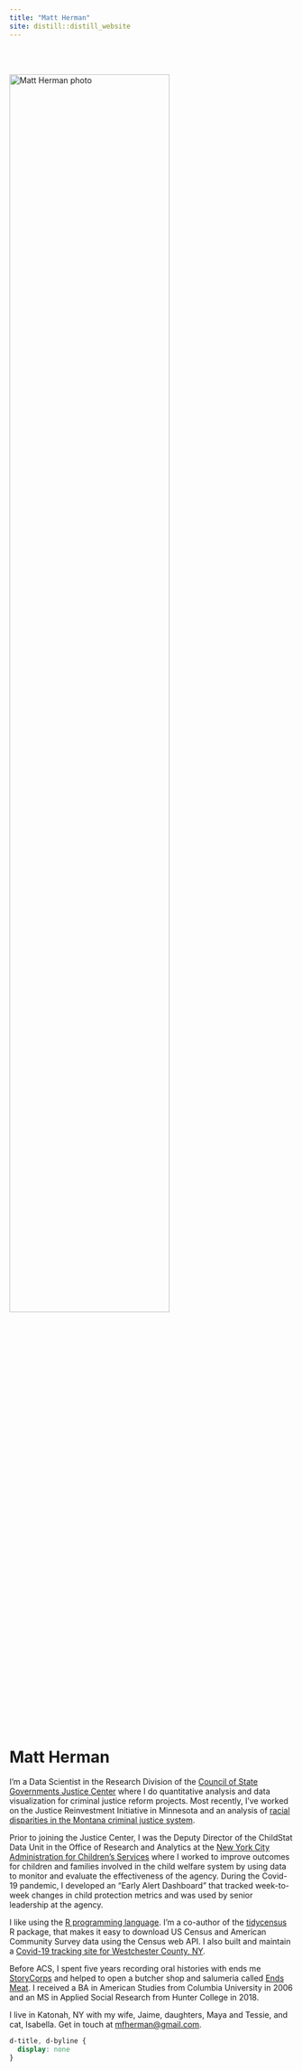 ```yaml
---
title: "Matt Herman"
site: distill::distill_website
---
```


<br>
<br>

<div class = "home-row">
<div class = "home-column-l">
<img src = "img/mh.png" alt = "Matt Herman photo" style = "width:75%">
</div>
<div class = "home-column-r">
<h1>Matt Herman</h1>
</div>
</div>

I'm a Data Scientist in the Research Division of the [Council of State Governments Justice Center](https://csgjusticecenter.org/) where I do quantitative analysis and data visualization for criminal justice reform projects. Most recently, I've worked on the Justice Reinvestment Initiative in Minnesota and an analysis of [racial disparities in the Montana criminal justice system](https://csgjusticecenter.org/2021/07/01/racial-disparity-analysis-aims-to-improve-data-collection-in-montanas-justice-system/).

Prior to joining the Justice Center, I was the Deputy Director of the ChildStat Data Unit in the Office of Research and Analytics at the [New York City Administration for Children’s Services](https://www1.nyc.gov/site/acs/about/data-analysis.page) where I worked to improve outcomes for children and families involved in the child welfare system by using data to monitor and evaluate the effectiveness of the agency. During the Covid-19 pandemic, I developed an "Early Alert Dashboard" that tracked week-to-week changes in child protection metrics and was used by senior leadership at the agency.

I like using the [R programming language](https://en.wikipedia.org/wiki/R_(programming_language)). I’m a co-author of the [tidycensus](https://walkerke.github.io/tidycensus/) R package, that makes it easy to download US Census and American Community Survey data using the Census web API. I also built and maintain a [Covid-19 tracking site for Westchester County, NY](https://westchester-covid.mattherman.info/).

Before ACS, I spent five years recording oral histories with ends me [StoryCorps](https://storycorps.org/) and helped to open a butcher shop and salumeria called [Ends Meat](https://www.endsmeatnyc.com/). I received a BA in American Studies from Columbia University in 2006 and an MS in Applied Social Research from Hunter College in 2018.


I live in Katonah, NY with my wife, Jaime, daughters, Maya and Tessie, and cat, Isabella. Get in touch at [mfherman@gmail.com](mailto:mfherman@gmail.com).

```css
d-title, d-byline {
  display: none
}
```
